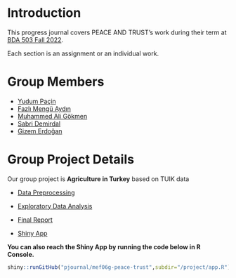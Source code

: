 # Introduction {.unnumbered}

<!-- DO NOT TOUCH THIS PART EXCEPT FILLING YOUR OR YOUR GROUP's NAME -->

This progress journal covers PEACE AND TRUST's work during their term at [BDA 503 Fall 2022](https://mef-bda503.github.io/fall22/).

Each section is an assignment or an individual work.

<!-- IF THIS IS A GROUP UNCOMMENT BELOW -->

# Group Members

+ [Yudum Paçin](https://pjournal.github.io/mef06-yudumpacin/)  
+ [Fazlı Mengü Aydın](https://pjournal.github.io/mef06-thisismengu/)
+ [Muhammed Ali Gökmen](https://pjournal.github.io/mef06-ali-gokmen/)
+ [Sabri Demirdal](https://pjournal.github.io/mef06-aktas8154/)
+ [Gizem Erdoğan](https://pjournal.github.io/mef06-erdogang90/)

# Group Project Details

Our group project is **Agriculture in Turkey** based on TUIK data 


- [Data Preprocessing](https://pjournal.github.io/mef06g-peace-trust/project/agriculture.html)

- [Exploratory Data Analysis](https://pjournal.github.io/mef06g-peace-trust/project/agriculture_eda.html)

- [Final Report](https://pjournal.github.io/mef06g-peace-trust/project/report.html)
  
- [Shiny App](https://44zj2p-yudum-pa0in.shinyapps.io/project/) 

**You can also reach the Shiny App by running the code below in R Console.**
```r
shiny::runGitHub("pjournal/mef06g-peace-trust",subdir="/project/app.R")
```


